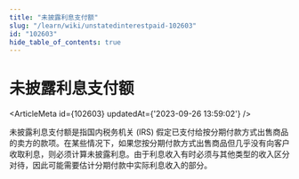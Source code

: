 ```yaml
---
title: "未披露利息支付额"
slug: "/learn/wiki/unstatedinterestpaid-102603"
id: "102603"
hide_table_of_contents: true
---
```



# 未披露利息支付额

<ArticleMeta id={102603} updatedAt={'2023-09-26 13:59:02'} />
<div className='border-solid border-b border-t-0 my-4 border-[var(--ifm-color-gray-300)]' />

未披露利息支付额是指国内税务机关 (IRS) 假定已支付给按分期付款方式出售商品的卖方的款项。在某些情况下，如果您按分期付款方式出售商品但几乎没有向客户收取利息，则必须计算未披露利息。由于利息收入有时必须与其他类型的收入区分对待，因此可能需要估计分期付款中实际利息收入的部分。
